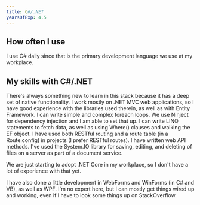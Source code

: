 ```yaml
---
title: C#/.NET
yearsOfExp: 4.5
---
```


## How often I use
I use C# daily since that is the primary development language we use at my workplace.

## My skills with C#/.NET
There's always something new to learn in this stack because it has a deep set of native functionality. I work mostly on .NET MVC web applications, 
so I have good experience with the libraries used therein, as well as with Entity Framework. I can write simple and complex foreach loops.
We use Ninject for dependency injection and I am able to set that up. 
I can write LINQ statements to fetch data, as well as using Where() clauses and walking the EF object. I have used both RESTful routing and a route table (in a Route.config) in projects (I prefer RESTful routes). 
I have written web API methods. I've used the System.IO library for saving, editing, and deleting of files on a server as part of a document service. 

We are just starting to adopt .NET Core in my workplace, so I don't have a lot of experience with that yet.

I have also done a little development in WebForms and WinForms (in C# and VB), as well as WPF. I'm no expert here, but I can mostly get things wired up and working, even if I have to look some things up on StackOverflow.
